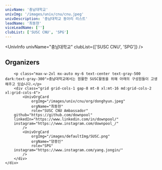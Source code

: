 ```yaml
---
univName: '충남대학교'
univImg: '/images/univ/cnu/cnu.jpeg'
univDescription: '충남대학교 동아리 리스트'
leadName: '최동현'
viceLeadName: ['']
clubList: ['SUSC CNU', 'SPG']
---
```




<UnivInfo
	univName="충남대학교"
	clubList={['SUSC CNU', 'SPG']}
/>

<section class="bg-white dark:bg-gray-900">
	<div class="container px-6 py-10 mx-auto">
		<h1 class="text-2xl font-semibold text-center text-gray-800 capitalize lg:text-3xl dark:text-white">Organizers</h1>

		<p class="max-w-2xl mx-auto my-6 text-center text-gray-500 dark:text-gray-300">충남대학교에서는 원활한 SUSC활동을 위해 아래의 구성원들이 고생해주고 있습니다.</p>
		<div class="grid grid-cols-1 gap-8 mt-8 xl:mt-16 md:grid-cols-2 xl:grid-cols-4">
			<UnivOrgCard 
				orgImg="/images/univ/cnu/org/donghyun.jpeg"
				orgName="최동현"
				role="SUSC CNU Ambassador"
        github="https://github.com/downpool"
        linkedIn="https://www.linkedin.com/in/downpool/"
        instagram="https://www.instagram.com/downpool_/"
			/>
			<UnivOrgCard 
				orgImg="/images/defaultImg/SUSC.png"
				orgName="양종인"
				role="SPG"
        instagram="https://www.instagram.com/yang.jongin/"
			/>
		</div>
	</div>
</section>

